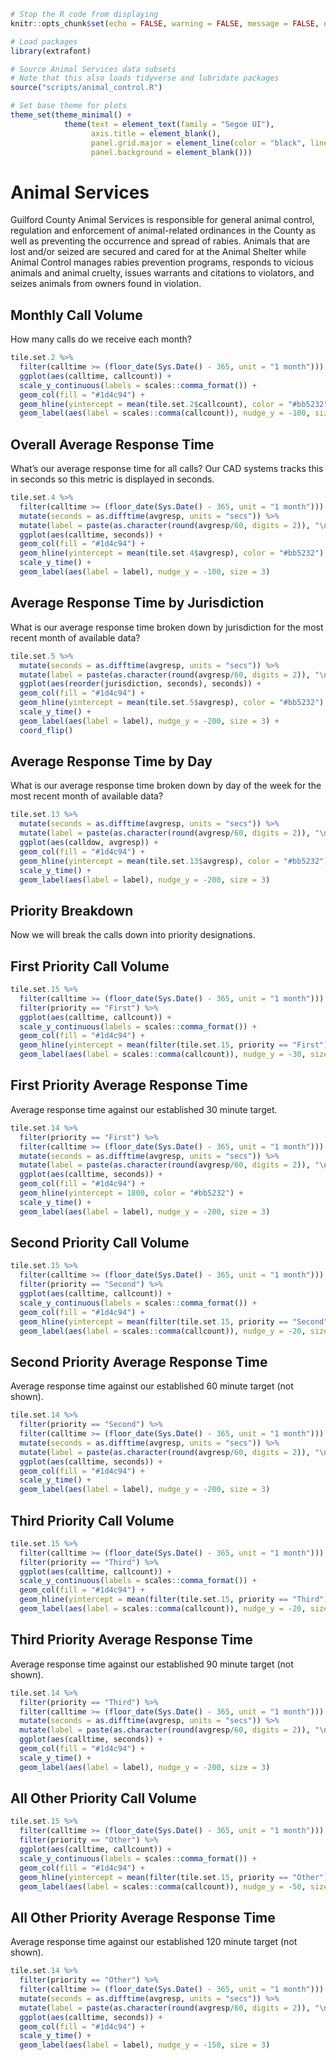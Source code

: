 ```r
# Stop the R code from displaying
knitr::opts_chunk$set(echo = FALSE, warning = FALSE, message = FALSE, dpi = 320, out.width = "100%")

# Load packages
library(extrafont)

# Source Animal Services data subsets
# Note that this also loads tidyverse and lubridate packages
source("scripts/animal_control.R")

# Set base theme for plots
theme_set(theme_minimal() +
            theme(text = element_text(family = "Segoe UI"),
                  axis.title = element_blank(),
                  panel.grid.major = element_line(color = "black", linetype = "dotted"),
                  panel.background = element_blank()))
```

# Animal Services {#animalservices}

Guilford County Animal Services is responsible for general animal control, regulation and enforcement of animal-related ordinances in the County as well as preventing the occurrence and spread of rabies. Animals that are lost and/or seized are secured and cared for at the Animal Shelter while Animal Control manages rabies prevention programs, responds to vicious animals and animal cruelty, issues warrants and citations to violators, and seizes animals from owners found in violation.

## Monthly Call Volume

How many calls do we receive each month?

```r
tile.set.2 %>%
  filter(calltime >= (floor_date(Sys.Date() - 365, unit = "1 month"))) %>%
  ggplot(aes(calltime, callcount)) +
  scale_y_continuous(labels = scales::comma_format()) +
  geom_col(fill = "#1d4c94") +
  geom_hline(yintercept = mean(tile.set.2$callcount), color = "#bb5232") +
  geom_label(aes(label = scales::comma(callcount)), nudge_y = -100, size = 3.5)
```


## Overall Average Response Time

What's our average response time for all calls? Our CAD systems tracks this in seconds so this metric is displayed in seconds.

```r
tile.set.4 %>%
  filter(calltime >= (floor_date(Sys.Date() - 365, unit = "1 month"))) %>%
  mutate(seconds = as.difftime(avgresp, units = "secs")) %>%
  mutate(label = paste(as.character(round(avgresp/60, digits = 2)), "\n", "min.")) %>%
  ggplot(aes(calltime, seconds)) +
  geom_col(fill = "#1d4c94") +
  geom_hline(yintercept = mean(tile.set.4$avgresp), color = "#bb5232") +
  scale_y_time() +
  geom_label(aes(label = label), nudge_y = -100, size = 3)
```

## Average Response Time by Jurisdiction

What is our average response time broken down by jurisdiction for the most recent month of available data?

```r
tile.set.5 %>%
  mutate(seconds = as.difftime(avgresp, units = "secs")) %>%
  mutate(label = paste(as.character(round(avgresp/60, digits = 2)), "\n", "min.")) %>%
  ggplot(aes(reorder(jurisdiction, seconds), seconds)) +
  geom_col(fill = "#1d4c94") +
  geom_hline(yintercept = mean(tile.set.5$avgresp), color = "#bb5232") +
  scale_y_time() +
  geom_label(aes(label = label), nudge_y = -200, size = 3) +
  coord_flip()
```

## Average Response Time by Day

What is our average response time broken down by day of the week for the most recent month of available data?

```r
tile.set.13 %>%
  mutate(seconds = as.difftime(avgresp, units = "secs")) %>%
  mutate(label = paste(as.character(round(avgresp/60, digits = 2)), "\n", "min.")) %>%
  ggplot(aes(calldow, avgresp)) +
  geom_col(fill = "#1d4c94") +
  geom_hline(yintercept = mean(tile.set.13$avgresp), color = "#bb5232") +
  scale_y_time() +
  geom_label(aes(label = label), nudge_y = -200, size = 3)
```

## Priority Breakdown {-}

Now we will break the calls down into priority designations.

## First Priority Call Volume

```r
tile.set.15 %>%
  filter(calltime >= (floor_date(Sys.Date() - 365, unit = "1 month"))) %>%
  filter(priority == "First") %>%
  ggplot(aes(calltime, callcount)) +
  scale_y_continuous(labels = scales::comma_format()) +
  geom_col(fill = "#1d4c94") +
  geom_hline(yintercept = mean(filter(tile.set.15, priority == "First")$callcount), color = "#bb5232") +
  geom_label(aes(label = scales::comma(callcount)), nudge_y = -30, size = 3.5)
```

## First Priority Average Response Time

Average response time against our established 30 minute target.

```r
tile.set.14 %>%
  filter(priority == "First") %>%
  filter(calltime >= (floor_date(Sys.Date() - 365, unit = "1 month"))) %>%
  mutate(seconds = as.difftime(avgresp, units = "secs")) %>%
  mutate(label = paste(as.character(round(avgresp/60, digits = 2)), "\n", "min.")) %>%
  ggplot(aes(calltime, seconds)) +
  geom_col(fill = "#1d4c94") +
  geom_hline(yintercept = 1800, color = "#bb5232") +
  scale_y_time() +
  geom_label(aes(label = label), nudge_y = -200, size = 3)
```

## Second Priority Call Volume

```r
tile.set.15 %>%
  filter(calltime >= (floor_date(Sys.Date() - 365, unit = "1 month"))) %>%
  filter(priority == "Second") %>%
  ggplot(aes(calltime, callcount)) +
  scale_y_continuous(labels = scales::comma_format()) +
  geom_col(fill = "#1d4c94") +
  geom_hline(yintercept = mean(filter(tile.set.15, priority == "Second")$callcount), color = "#bb5232") +
  geom_label(aes(label = scales::comma(callcount)), nudge_y = -20, size = 3.5)
```

## Second Priority Average Response Time

Average response time against our established 60 minute target (not shown).

```r
tile.set.14 %>%
  filter(priority == "Second") %>%
  filter(calltime >= (floor_date(Sys.Date() - 365, unit = "1 month"))) %>%
  mutate(seconds = as.difftime(avgresp, units = "secs")) %>%
  mutate(label = paste(as.character(round(avgresp/60, digits = 2)), "\n", "min.")) %>%
  ggplot(aes(calltime, seconds)) +
  geom_col(fill = "#1d4c94") +
  scale_y_time() +
  geom_label(aes(label = label), nudge_y = -200, size = 3)
```

## Third Priority Call Volume

```r
tile.set.15 %>%
  filter(calltime >= (floor_date(Sys.Date() - 365, unit = "1 month"))) %>%
  filter(priority == "Third") %>%
  ggplot(aes(calltime, callcount)) +
  scale_y_continuous(labels = scales::comma_format()) +
  geom_col(fill = "#1d4c94") +
  geom_hline(yintercept = mean(filter(tile.set.15, priority == "Third")$callcount), color = "#bb5232") +
  geom_label(aes(label = scales::comma(callcount)), nudge_y = -20, size = 3.5)
```

## Third Priority Average Response Time

Average response time against our established 90 minute target (not shown).

```r
tile.set.14 %>%
  filter(priority == "Third") %>%
  filter(calltime >= (floor_date(Sys.Date() - 365, unit = "1 month"))) %>%
  mutate(seconds = as.difftime(avgresp, units = "secs")) %>%
  mutate(label = paste(as.character(round(avgresp/60, digits = 2)), "\n", "min.")) %>%
  ggplot(aes(calltime, seconds)) +
  geom_col(fill = "#1d4c94") +
  scale_y_time() +
  geom_label(aes(label = label), nudge_y = -200, size = 3)
```

## All Other Priority Call Volume

```r
tile.set.15 %>%
  filter(calltime >= (floor_date(Sys.Date() - 365, unit = "1 month"))) %>%
  filter(priority == "Other") %>%
  ggplot(aes(calltime, callcount)) +
  scale_y_continuous(labels = scales::comma_format()) +
  geom_col(fill = "#1d4c94") +
  geom_hline(yintercept = mean(filter(tile.set.15, priority == "Other")$callcount), color = "#bb5232") +
  geom_label(aes(label = scales::comma(callcount)), nudge_y = -50, size = 3.5)
```

## All Other Priority Average Response Time

Average response time against our established 120 minute target (not shown).

```r
tile.set.14 %>%
  filter(priority == "Other") %>%
  filter(calltime >= (floor_date(Sys.Date() - 365, unit = "1 month"))) %>%
  mutate(seconds = as.difftime(avgresp, units = "secs")) %>%
  mutate(label = paste(as.character(round(avgresp/60, digits = 2)), "\n", "min.")) %>%
  ggplot(aes(calltime, seconds)) +
  geom_col(fill = "#1d4c94") +
  scale_y_time() +
  geom_label(aes(label = label), nudge_y = -150, size = 3)
```


